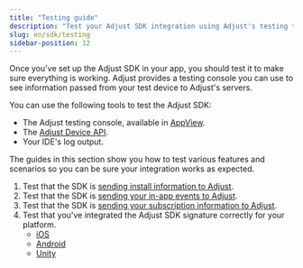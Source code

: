 ```yaml
---
title: "Testing guide"
description: "Test your Adjust SDK integration using Adjust's testing tools"
slug: en/sdk/testing
sidebar-position: 12
---
```


Once you've set up the Adjust SDK in your app, you should test it to make sure everything is working. Adjust provides a testing console you can use to see information passed from your test device to Adjust's servers.

You can use the following tools to test the Adjust SDK:

-  The Adjust testing console, available in [AppView](https://help.adjust.com/en/article/testing-console).
-  The [Adjust Device API](/en/api/device-api).
-  Your IDE's log output.

The guides in this section show you how to test various features and scenarios so you can be sure your integration works as expected.

1. Test that the SDK is [sending install information to Adjust](/en/sdk/testing/install-recording).
2. Test that the SDK is [sending your in-app events to Adjust](/en/sdk/testing/event-recording).
3. Test that the SDK is [sending your subscription information to Adjust](/en/sdk/testing/subscription-recording).
4. Test that you've integrated the Adjust SDK signature correctly for your platform.
   -  [iOS](/en/sdk/ios/integrations/signature-library)
   -  [Android](/en/sdk/android/integrations/signature-library)
   -  [Unity](/en/sdk/unity/integrations/signature-library)
